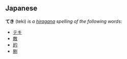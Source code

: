 ==Japanese==
'''てき''' (teki) ''is a [[hiragana]] spelling of the following words:''
* [[テキ]]
* [[敵]]
* [[的]]
* [[剔]]